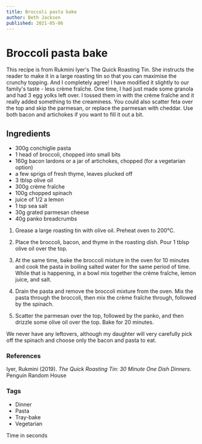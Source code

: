 ```yaml
---
title: Broccoli pasta bake
author: Beth Jackson
published: 2021-05-06
---
```


# Broccoli pasta bake

This recipe is from Rukmini Iyer's The Quick Roasting Tin. She instructs the reader to make it in a large roasting tin so that you can maximise the crunchy topping. And I completely agree! I have modified it slightly to our family's taste - less crème fraîche. One time, I had just made some granola and had 3 egg yolks left over. I tossed them in with the crème fraîche and it really added something to the creaminess. You could also scatter feta over the top and skip the parmesan, or replace the parmesan with cheddar. Use both bacon and artichokes if you want to fill it out a bit.

## Ingredients

- 300g conchiglie pasta
- 1 head of broccoli, chopped into small bits
- 160g bacon lardons or a jar of artichokes, chopped (for a vegetarian option)
- a few sprigs of fresh thyme, leaves plucked off
- 3 tblsp olive oil
- 300g crème fraîche
- 100g chopped spinach
- juice of 1/2 a lemon
- 1 tsp sea salt
- 30g grated parmesan cheese
- 40g panko breadcrumbs

1. Grease a large roasting tin with olive oil. Preheat oven to 200°C.

2. Place the broccoli, bacon, and thyme in the roasting dish. Pour 1 tblsp olive oil over the top.

3. At the same time, bake the broccoli mixture in the oven for 10 minutes and cook the pasta in boiling salted water for the same period of time. While that is happening, in a bowl mix together the crème fraîche, lemon juice, and salt.

4. Drain the pasta and remove the broccoli mixture from the oven. Mix the pasta through the broccoli, then mix the crème fraîche through, followed by the spinach.

5. Scatter the parmesan over the top, followed by the panko, and then drizzle some olive oil over the top. Bake for 20 minutes.

We never have any leftovers, although my daughter will very carefully pick off the spinach and choose only the bacon and pasta to eat.

### References

Iyer, Rukmini (2019). _The Quick Roasting Tin: 30 Minute One Dish Dinners._ Penguin Random House

### Tags

- Dinner
- Pasta
- Tray-bake
- Vegetarian

Time in seconds

<Timer time={10} />
